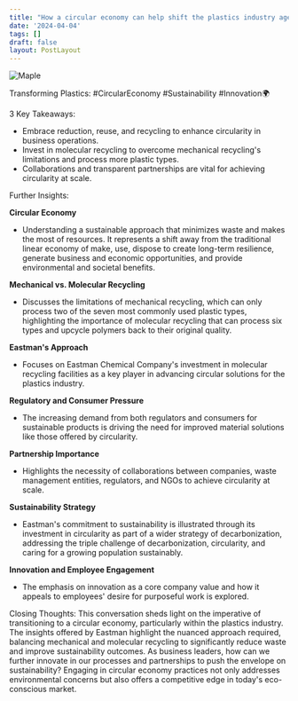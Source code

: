 ```yaml
---
title: "How a circular economy can help shift the plastics industry agenda"
date: '2024-04-04'
tags: []
draft: false
layout: PostLayout
---
```


<div className="flex justify-center">
  <div className="my-1 w-full px-2 xl:my-1 xl:w-1/2 xl:px-2">
    <img src="https://i.ytimg.com/vi/plZgplfJdyM/hqdefault.jpg" alt="Maple" className="mx-auto h-58 w-auto" />
  </div>
</div>

Transforming Plastics: #CircularEconomy #Sustainability #Innovation🌍

3 Key Takeaways:
- Embrace reduction, reuse, and recycling to enhance circularity in business operations.
- Invest in molecular recycling to overcome mechanical recycling's limitations and process more plastic types.
- Collaborations and transparent partnerships are vital for achieving circularity at scale.

Further Insights:

**Circular Economy**
- Understanding a sustainable approach that minimizes waste and makes the most of resources. It represents a shift away from the traditional linear economy of make, use, dispose to create long-term resilience, generate business and economic opportunities, and provide environmental and societal benefits.

**Mechanical vs. Molecular Recycling**
- Discusses the limitations of mechanical recycling, which can only process two of the seven most commonly used plastic types, highlighting the importance of molecular recycling that can process six types and upcycle polymers back to their original quality.

**Eastman's Approach**
- Focuses on Eastman Chemical Company's investment in molecular recycling facilities as a key player in advancing circular solutions for the plastics industry.

**Regulatory and Consumer Pressure**
- The increasing demand from both regulators and consumers for sustainable products is driving the need for improved material solutions like those offered by circularity.

**Partnership Importance**
- Highlights the necessity of collaborations between companies, waste management entities, regulators, and NGOs to achieve circularity at scale.

**Sustainability Strategy**
- Eastman's commitment to sustainability is illustrated through its investment in circularity as part of a wider strategy of decarbonization, addressing the triple challenge of decarbonization, circularity, and caring for a growing population sustainably.

**Innovation and Employee Engagement**
- The emphasis on innovation as a core company value and how it appeals to employees' desire for purposeful work is explored.

Closing Thoughts:
This conversation sheds light on the imperative of transitioning to a circular economy, particularly within the plastics industry. The insights offered by Eastman highlight the nuanced approach required, balancing mechanical and molecular recycling to significantly reduce waste and improve sustainability outcomes. As business leaders, how can we further innovate in our processes and partnerships to push the envelope on sustainability? Engaging in circular economy practices not only addresses environmental concerns but also offers a competitive edge in today's eco-conscious market.

